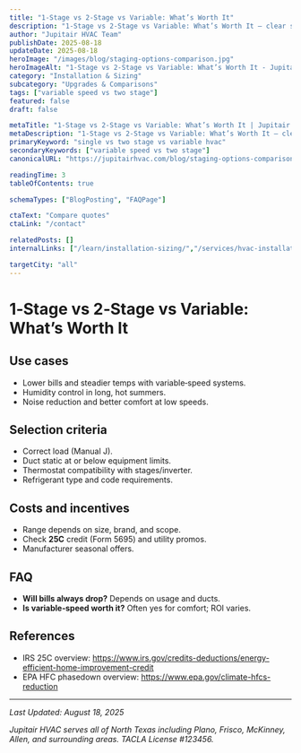```yaml
---
title: "1‑Stage vs 2‑Stage vs Variable: What’s Worth It"
description: "1‑Stage vs 2‑Stage vs Variable: What’s Worth It — clear steps, practical detail, and when to call a pro in North Texas."
author: "Jupitair HVAC Team"
publishDate: 2025-08-18
updateDate: 2025-08-18
heroImage: "/images/blog/staging-options-comparison.jpg"
heroImageAlt: "1‑Stage vs 2‑Stage vs Variable: What’s Worth It - Jupitair HVAC"
category: "Installation & Sizing"
subcategory: "Upgrades & Comparisons"
tags: ["variable speed vs two stage"]
featured: false
draft: false

metaTitle: "1‑Stage vs 2‑Stage vs Variable: What’s Worth It | Jupitair HVAC"
metaDescription: "1‑Stage vs 2‑Stage vs Variable: What’s Worth It — clear steps, practical detail, and when to call a pro in North Texas."
primaryKeyword: "single vs two stage vs variable hvac"
secondaryKeywords: ["variable speed vs two stage"]
canonicalURL: "https://jupitairhvac.com/blog/staging-options-comparison"

readingTime: 3
tableOfContents: true

schemaTypes: ["BlogPosting", "FAQPage"]

ctaText: "Compare quotes"
ctaLink: "/contact"

relatedPosts: []
internalLinks: ["/learn/installation-sizing/","/services/hvac-installation/"]

targetCity: "all"
---
```



# 1‑Stage vs 2‑Stage vs Variable: What’s Worth It



## Use cases
- Lower bills and steadier temps with variable‑speed systems.
- Humidity control in long, hot summers.
- Noise reduction and better comfort at low speeds.



<BlogCTA variant="inline" />

## Selection criteria
- Correct load (Manual J).
- Duct static at or below equipment limits.
- Thermostat compatibility with stages/inverter.
- Refrigerant type and code requirements.


## Costs and incentives
- Range depends on size, brand, and scope.
- Check **25C** credit (Form 5695) and utility promos.
- Manufacturer seasonal offers.


## FAQ
- **Will bills always drop?** Depends on usage and ducts.
- **Is variable‑speed worth it?** Often yes for comfort; ROI varies.


## References
- IRS 25C overview: https://www.irs.gov/credits-deductions/energy-efficient-home-improvement-credit
- EPA HFC phasedown overview: https://www.epa.gov/climate-hfcs-reduction

---

<BlogCTA variant="end" />

*Last Updated: August 18, 2025*

*Jupitair HVAC serves all of North Texas including Plano, Frisco, McKinney, Allen, and surrounding areas. TACLA License #123456.*
